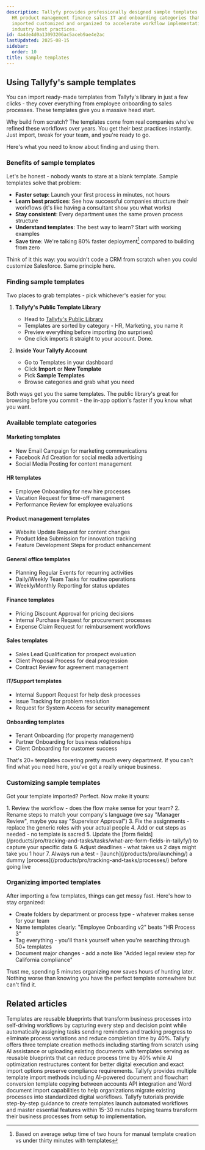 ```yaml
---
description: Tallyfy provides professionally designed sample templates across marketing
  HR product management finance sales IT and onboarding categories that can be quickly
  imported customized and organized to accelerate workflow implementation while following
  industry best practices.
id: 4a4de4d0a13093206ac5aceb9ae4e2ac
lastUpdated: 2025-08-15
sidebar:
  order: 10
title: Sample templates
---
```



## Using Tallyfy's sample templates

You can import ready-made templates from Tallyfy's library in just a few clicks - they cover everything from employee onboarding to sales processes. These templates give you a massive head start.

Why build from scratch? The templates come from real companies who've refined these workflows over years. You get their best practices instantly. Just import, tweak for your team, and you're ready to go.

Here's what you need to know about finding and using them.

### Benefits of sample templates

Let's be honest - nobody wants to stare at a blank template. Sample templates solve that problem:

- **Faster setup**: Launch your first process in minutes, not hours
- **Learn best practices**: See how successful companies structure their workflows (it's like having a consultant show you what works)
- **Stay consistent**: Every department uses the same proven process structure
- **Understand templates**: The best way to learn? Start with working examples
- **Save time**: We're talking 80% faster deployment[^1] compared to building from zero

Think of it this way: you wouldn't code a CRM from scratch when you could customize Salesforce. Same principle here.

### Finding sample templates

Two places to grab templates - pick whichever's easier for you:

1. **Tallyfy's Public Template Library**
   - Head to [Tallyfy's Public Library](https://go.tallyfy.com/public/library)
   - Templates are sorted by category - HR, Marketing, you name it
   - Preview everything before importing (no surprises)
   - One click imports it straight to your account. Done.

2. **Inside Your Tallyfy Account**
   - Go to Templates in your dashboard
   - Click **Import** or **New Template**
   - Pick **Sample Templates**
   - Browse categories and grab what you need

Both ways get you the same templates. The public library's great for browsing before you commit - the in-app option's faster if you know what you want.

### Available template categories

#### Marketing templates
- New Email Campaign for marketing communications
- Facebook Ad Creation for social media advertising
- Social Media Posting for content management

#### HR templates
- Employee Onboarding for new hire processes
- Vacation Request for time-off management
- Performance Review for employee evaluations

#### Product management templates
- Website Update Request for content changes
- Product Idea Submission for innovation tracking
- Feature Development Steps for product enhancement

#### General office templates
- Planning Regular Events for recurring activities
- Daily/Weekly Team Tasks for routine operations
- Weekly/Monthly Reporting for status updates

#### Finance templates
- Pricing Discount Approval for pricing decisions
- Internal Purchase Request for procurement processes
- Expense Claim Request for reimbursement workflows

#### Sales templates
- Sales Lead Qualification for prospect evaluation
- Client Proposal Process for deal progression
- Contract Review for agreement management

#### IT/Support templates
- Internal Support Request for help desk processes
- Issue Tracking for problem resolution
- Request for System Access for security management

#### Onboarding templates
- Tenant Onboarding (for property management)
- Partner Onboarding for business relationships
- Client Onboarding for customer success

That's 20+ templates covering pretty much every department. If you can't find what you need here, you've got a really unique business.

### Customizing sample templates

Got your template imported? Perfect. Now make it yours:

<Steps>
1. Review the workflow - does the flow make sense for your team?
2. Rename steps to match your company's language (we say "Manager Review", maybe you say "Supervisor Approval")
3. Fix the assignments - replace the generic roles with your actual people
4. Add or cut steps as needed - no template is sacred
5. Update the [form fields](/products/pro/tracking-and-tasks/tasks/what-are-form-fields-in-tallyfy/) to capture your specific data
6. Adjust deadlines - what takes us 2 days might take you 1 hour
7. Always run a test - [launch](/products/pro/launching/) a dummy [process](/products/pro/tracking-and-tasks/processes/) before going live
</Steps>

### Organizing imported templates

After importing a few templates, things can get messy fast. Here's how to stay organized:

- Create folders by department or process type - whatever makes sense for your team
- Name templates clearly: "Employee Onboarding v2" beats "HR Process 3"
- Tag everything - you'll thank yourself when you're searching through 50+ templates
- Document major changes - add a note like "Added legal review step for California compliance"

Trust me, spending 5 minutes organizing now saves hours of hunting later. Nothing worse than knowing you have the perfect template somewhere but can't find it.



[^1]: Based on average setup time of two hours for manual template creation vs under thirty minutes with templates

## Related articles
<CardGrid>
<LinkTitleCard header="<b>Documenting > Templates</b>" href="/products/pro/documenting/templates/" > Templates are reusable blueprints that transform business processes into self-driving workflows by capturing every step and decision point while automatically assigning tasks sending reminders and tracking progress to eliminate process variations and reduce completion time by 40%. </LinkTitleCard>
<LinkTitleCard header="<b>Templates > Create templates</b>" href="/products/pro/documenting/templates/create-template/" > Tallyfy offers three template creation methods including starting from scratch using AI assistance or uploading existing documents with templates serving as reusable blueprints that can reduce process time by 40% while AI optimization restructures content for better digital execution and exact import options preserve compliance requirements. </LinkTitleCard>
<LinkTitleCard header="<b>Templates > Import a template</b>" href="/products/pro/documenting/templates/import-feature/" > Tallyfy provides multiple template import methods including AI-powered document and flowchart conversion template copying between accounts API integration and Word document import capabilities to help organizations migrate existing processes into standardized digital workflows. </LinkTitleCard>
<LinkTitleCard header="<b>Pro > Getting started</b>" href="/products/pro/tutorials/" > Tallyfy tutorials provide step-by-step guidance to create templates launch automated workflows and master essential features within 15-30 minutes helping teams transform their business processes from setup to implementation. </LinkTitleCard>
</CardGrid>